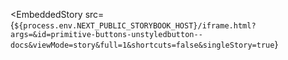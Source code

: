 
<EmbeddedStory
  src={`${process.env.NEXT_PUBLIC_STORYBOOK_HOST}/iframe.html?args=&id=primitive-buttons-unstyledbutton--docs&viewMode=story&full=1&shortcuts=false&singleStory=true`}
></EmbeddedStory>